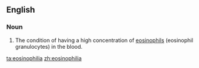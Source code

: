 ==English==

===Noun===
{{en-noun|-}}

# {{medicine}} The condition of having a high concentration of [[eosinophil]]s (eosinophil granulocytes) in the blood.

[[ta:eosinophilia]]
[[zh:eosinophilia]]